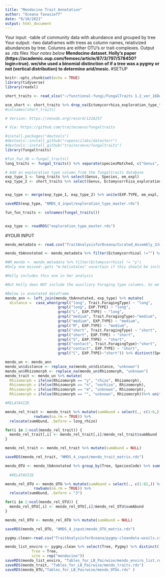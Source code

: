 ```yaml
---
title: "Mendocino Trait Annotation"
author: "Oceana Tavasieff"
date: "9/10/2021"
output: html_document
---
```


Your input: -table of community data with abundance and grouped by tree
Your output: -two dataframes with trees as column names, relativized abundances by tree. Columns are either OTU's or trait-complexes. Output as .rds files
*Your notes below*
**Mendocino dataset. Holly's paper (https://academic.oup.com/femsec/article/87/3/797/578450?login=true). we/she used a binomial distinction of if a tree was a pygmy or not (vertical distribution) to determine arid/mesic. **
#SETUP
```r
knitr::opts_chunk$set(echo = TRUE)
library(tidyverse)
library(readxl)
```
```r
short_traits <- read_xlsx("~/functional-fungi/FungalTraits 1.2_ver_16Dec_2020.xlsx") %>% rename(Genus = GENUS) 

ecm_short <- short_traits %>% drop_na(Ectomycorrhiza_exploration_type_template) %>% arrange(Genus)
#colnames(short_traits)
```

```r
# Version: https://zenodo.org/record/1216257

# Via: https://github.com/traitecoevo/fungaltraits

#install.packages("devtools")
#devtools::install_github("ropenscilabs/datastorr")
#devtools::install_github("traitecoevo/fungaltraits")
library(fungaltraits)
```

```r
#fun_fun_db <-fungal_traits()
long_traits <- fungal_traits() %>% separate(speciesMatched, c("Genus", "Species", "Subspecies", "Etc"), " ")

# Add an exploration type column from the fungaltraits database 
exp_type_1 <- long_traits %>% select(Genus, Species, em_expl)
exp_type_2 <- short_traits %>% select(Genus, Ectomycorrhiza_exploration_type_template)


exp_type <- merge(exp_type_1, exp_type_2) %>% unite(EXP.TYPE, em_expl, Ectomycorrhiza_exploration_type_template, sep = "_", na.rm=T) 

saveRDS(exp_type, "NMDS_4_input/exploration_type_master.rds")

fun_fun_traits <- colnames(fungal_traits())
 
```

```r
exp_type <- readRDS("exploration_type_master.rds")
```

#YOUR INPUT
```r
mendo_metadata <- read.csv("TraitAnalysisforOceana/Curated_Assembly_3July2012.csv")

mendo_tbAnnotated <- mendo_metadata %>% filter(Ectomycorrhizal !="") %>% select(SpeciesCode, Tree, BlastID,Trait.ForagingType, Trait.Rhizomorphs, No.Tips) %>% separate(BlastID, c("Genus", "Species", "Etc"), " ") 

#NM_mendo <- mendo_metadata %>% filter(Ectomycorrhizal != "y")
#Only one missed--gets "m-heliotales" uncertain if this should be included. seems to be ericoid/AM upon googling. 

#Holly includes this one in her analysis

#But Holly does NOT include the auxiliary Foraging type columns. So we won't either.
```

```r

#Below is annotated dataframe
mendo_ann <- left_join(mendo_tbAnnotated, exp_type) %>% mutate(
  distance =  case_when(grepl("long", Trait.ForagingType) ~ "long",
                        grepl("long", EXP.TYPE) ~ "long",
                        grepl("L", EXP.TYPE) ~ "long",
                        grepl("medium", Trait.ForagingType)~"medium",
                        grepl("medium", EXP.TYPE) ~ "medium",
                        grepl("M", EXP.TYPE) ~ "medium",
                        grepl("short", Trait.ForagingType) ~ "short",
                        grepl("short", EXP.TYPE) ~ "short",
                        grepl("S", EXP.TYPE) ~ "short",
                        grepl("contact", Trait.ForagingType)~"short",
                        grepl("contact", EXP.TYPE) ~ "short",
                        grepl("C", EXP.TYPE)~"short")) %>% distinct(SpeciesCode, .keep_all = T) %>% select(Tree, distance, Trait.Rhizomorphs, No.Tips) %>% rename(Rhizomorph=Trait.Rhizomorphs) 
```

```r

mendo_un <- mendo_ann
mendo_un$distance <- replace_na(mendo_un$distance, "unknown")
mendo_un$Rhizomorph <- replace_na(mendo_un$Rhizomorph, "unknown")
mendo_trait <- mendo_un %>% mutate(
  Rhizomorph = ifelse(Rhizomorph == "y", "rhizo", Rhizomorph),
  Rhizomorph = ifelse(Rhizomorph == "n", "norhizo", Rhizomorph),
  Rhizomorph = ifelse(Rhizomorph == "m", "unknown", Rhizomorph),
  Rhizomorph = ifelse(Rhizomorph == "", "unknown", Rhizomorph))%>% unite(Trait_species, distance, Rhizomorph, sep = "_" ) %>% mutate(Trait_species = as.character(.$Trait_species)) %>% group_by(Tree, Trait_species) %>% summarise(count=n()) %>% pivot_wider(., names_from = Trait_species, values_from = count) %>%  mutate_all(., ~replace(., is.na(.), 0)) %>% column_to_rownames(var="Tree")

#RELATAVIZE

mendo_rel_trait <- mendo_trait %>% mutate(sumAbund = select(., c(1:6,)) %>% 
             rowSums(na.rm = TRUE)) %>% 
  relocate(sumAbund, .before = long_rhizo)

for(i in 2:ncol(mendo_rel_trait)) {
  mendo_rel_trait[,i] <- mendo_rel_trait[,i]/mendo_rel_trait$sumAbund
}

mendo_rel_trait <- mendo_rel_trait %>% mutate(sumAbund = NULL)

saveRDS(mendo_rel_trait, "NMDS_4_input/mendo_trait_matrix.rds") 
```

```r
mendo_OTU <- mendo_tbAnnotated %>% group_by(Tree, SpeciesCode) %>% summarize(count=n())%>% pivot_wider(., names_from = SpeciesCode, values_from = count) %>% mutate_all(., ~replace(., is.na(.), 0)) %>% column_to_rownames(var="Tree")
  
  #RELATAVIZE

mendo_rel_OTU <- mendo_OTU %>% mutate(sumAbund = select(., c(1:82,)) %>% 
             rowSums(na.rm = TRUE)) %>% 
  relocate(sumAbund, .before = "3")

for(i in 2:ncol(mendo_rel_OTU)) {
  mendo_rel_OTU[,i] <- mendo_rel_OTU[,i]/mendo_rel_OTU$sumAbund
}

mendo_rel_OTU <- mendo_rel_OTU %>% mutate(sumAbund = NULL)

saveRDS(mendo_rel_OTU, "NMDS_4_input/mendo_OTU_matrix.rds")
```


```r
pygmy.clean<-read.csv("TraitAnalysisforOceana/pygmy-cleandata-wsoils.csv")

mendo_list_enviro <- pygmy.clean %>% select(Tree, Pygmy) %>% distinct() %>% mutate(enviro = if_else(Pygmy == 1, "arid", "mesic"),
            Tree = Tree,
            site = rep("mendocino"))
saveRDS(mendo_list_enviro, "Tables_for_LB_Pairwise/mendo_enviro_list.rds")
saveRDS(mendo_trait, "Tables_for_LB_Pairwise/mendo_traits.rds")
saveRDS(mendo_OTU,"Tables_for_LB_Pairwise/mendo_OTUs.rds" )
```